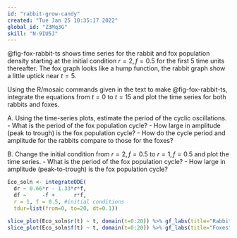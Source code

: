 ```yaml
---
id: "rabbit-grow-candy"
created: "Tue Jan 25 10:35:17 2022"
global_id: "Z3Mq3G"
skill: "N-9IU5J"
---
```


@fig-fox-rabbit-ts shows time series for the rabbit and fox population density starting at the initial condition $r=2, f=0.5$ for the first 5 time units thereafter. The fox graph looks like a hump function, the rabbit graph show a little uptick near $t=5$.

Using the R/mosaic commands given in the text to make @fig-fox-rabbit-ts, integrate the equations from $t=0$ to $t=15$ and plot the time series for both rabbits and foxes. 

A. Using the time-series plots, estimate the period of the cyclic oscillations. 
- What is the period of the fox population cycle? <!-- about 8 -->
- How large in amplitude (peak to trough) is the fox population cycle? <!-- about 1.1 -->
- How do the cycle period and amplitude for the rabbits compare to those for the foxes?

B. Change the initial condition from $r=2, f=0.5$ to $r=1, f=0.5$ and plot the time series.
- What is the period of the fox population cycle? <!-- still about 8 -->
- How large in amplitude (peak-to-trough) is the fox population cycle? <!-- very small, about 0.01 -->

```r
Eco_soln <- integrateODE(
  dr ~ 0.66*r - 1.33*r*f, 
  df ~     -f +      r*f,
  r = 1, f = 0.5, #initial conditions
  tdur=list(from=0, to=20, dt=0.1))

slice_plot(Eco_soln$r(t) ~ t, domain(t=0:20)) %>% gf_labs(title="Rabbits")
slice_plot(Eco_soln$f(t) ~ t, domain(t=0:20)) %>% gf_labs(title="Foxes")
```
